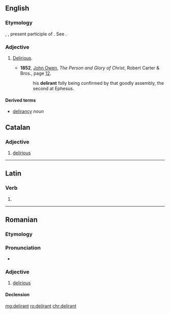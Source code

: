 {{also|délirant}}
==English==

===Etymology===
{{etyl|la|en}} {{lena}} {{term|dēlīrāns|lang=la}}, {{term|dēlīrantis|lang=la}}, present participle of {{term|dēlīrō|lang=la}}. See {{term|delirium|lang=en}}.

===Adjective===
{{en-adj}}

# {{context|obsolete|lang=en}} [[delirious|Delirious]].
#* '''1852''', [[w:John Owen|John Owen]], ''The Person and Glory of Christ'', Robert Carter & Bros., page [https://books.google.com/books?id=RN4vAQAAMAAJ&pg=PA12&dq=delirant#v=onepage&q=delirant&f=false 12].
#*: his '''delirant''' folly being confirmed by that goodly assembly, the second at Ephesus.

====Derived terms====
* [[delirancy]] ''noun''

{{Webster 1913}}

==Catalan==

===Adjective===
{{ca-adj|mf}}

# [[delirious]]

----

==Latin==

===Verb===
{{la-verb-form|dēlīrant}}

# {{inflection of|dēlīrō||3|p|pres|actv|indc|lang=la}}

----

==Romanian==

===Etymology===
{{etyl|fr|ro}} {{term|délirant|lang=fr}}

===Pronunciation===
* {{IPA|[deliˈrant]|lang=ro}}

===Adjective===
{{ro-adj|4}}

# [[delirious]]

====Declension====
{{ro-adj-4|mpl=deliranți}}

[[mg:delirant]]
[[ro:delirant]]
[[chr:delirant]]